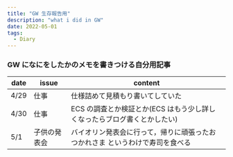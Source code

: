 ```yaml
---
title: "GW 生存報告用"
description: "what i did in GW"
date: 2022-05-01
tags:
  - Diary
---
```


### GW になにをしたかのメモを書きつける自分用記事

| date | issue  | content                                   |
|------|--------|-------------------------------------------|
| 4/29 | 仕事     | 仕様詰めて見積もり書いてしていた                          |
| 4/30 | 仕事     | ECS の調査とか検証とか(ECS はもう少し詳しくなったらブログ書くとかしたい) |
| 5/1  | 子供の発表会 | バイオリン発表会に行って，帰りに頑張ったおつかれさま というわけで寿司を食べる   |

